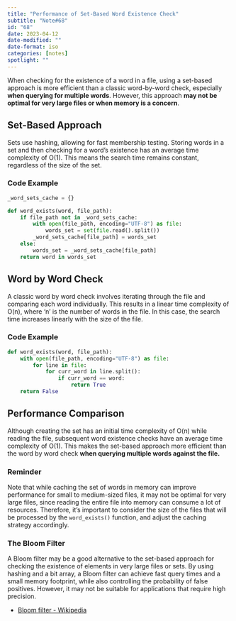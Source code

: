 ```yaml
---
title: "Performance of Set-Based Word Existence Check"
subtitle: "Note#68"
id: "68"
date: 2023-04-12
date-modified: ""
date-format: iso
categories: [notes]
spotlight: ""
---
```

When checking for the existence of a word in a file, using a set-based approach is more efficient than a classic word-by-word check, especially **when querying for multiple words**. However, this approach **may not be optimal for very large files or when memory is a concern**.

## Set-Based Approach

Sets use hashing, allowing for fast membership testing. Storing words in a set and then checking for a word's existence has an average time complexity of O(1). This means the search time remains constant, regardless of the size of the set.

### Code Example

```python
_word_sets_cache = {}

def word_exists(word, file_path):
    if file_path not in _word_sets_cache:
        with open(file_path, encoding="UTF-8") as file:
            words_set = set(file.read().split())
        _word_sets_cache[file_path] = words_set
    else:
        words_set = _word_sets_cache[file_path]
    return word in words_set
```

## Word by Word Check

A classic word by word check involves iterating through the file and comparing each word individually. This results in a linear time complexity of O(n), where 'n' is the number of words in the file. In this case, the search time increases linearly with the size of the file.

### Code Example

```python
def word_exists(word, file_path):
    with open(file_path, encoding="UTF-8") as file:
        for line in file:
            for curr_word in line.split():
                if curr_word == word:
                    return True
    return False
```

## Performance Comparison

Although creating the set has an initial time complexity of O(n) while reading the file, subsequent word existence checks have an average time complexity of O(1). This makes the set-based approach more efficient than the word by word check **when querying multiple words against the file.**

### Reminder

Note that while caching the set of words in memory can improve performance for small to medium-sized files, it may not be optimal for very large files, since reading the entire file into memory can consume a lot of resources. Therefore, it's important to consider the size of the files that will be processed by the `word_exists()` function, and adjust the caching strategy accordingly.

### The Bloom Filter

A Bloom filter may be a good alternative to the set-based approach for checking the existence of elements in very large files or sets. By using hashing and a bit array, a Bloom filter can achieve fast query times and a small memory footprint, while also controlling the probability of false positives. However, it may not be suitable for applications that require high precision.

* [Bloom filter - Wikipedia](https://en.wikipedia.org/wiki/Bloom_filter)
